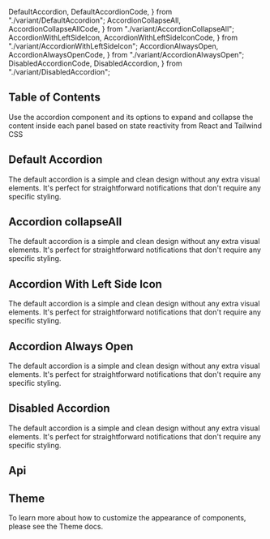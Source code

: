   DefaultAccordion,
  DefaultAccordionCode,
} from "./variant/DefaultAccordion";
  AccordionCollapseAll,
  AccordionCollapseAllCode,
} from "./variant/AccordionCollapseAll";
  AccordionWithLeftSideIcon,
  AccordionWithLeftSideIconCode,
} from "./variant/AccordionWithLeftSideIcon";
  AccordionAlwaysOpen,
  AccordionAlwaysOpenCode,
} from "./variant/AccordionAlwaysOpen";
  DisabledAccordionCode,
  DisabledAccordion,
} from "./variant/DisabledAccordion";

## Table of Contents

Use the accordion component and its options to expand and collapse the content inside each panel based on state reactivity from React and Tailwind CSS

## Default Accordion

The default accordion is a simple and clean design without any extra visual elements. It's perfect for straightforward notifications that don't require any specific styling.

<CodePreview code={DefaultAccordionCode}>
  <DefaultAccordion />
</CodePreview>

## Accordion collapseAll

The default accordion is a simple and clean design without any extra visual elements. It's perfect for straightforward notifications that don't require any specific styling.

<CodePreview code={AccordionCollapseAllCode}>
  <AccordionCollapseAll />
</CodePreview>

## Accordion With Left Side Icon

The default accordion is a simple and clean design without any extra visual elements. It's perfect for straightforward notifications that don't require any specific styling.

<CodePreview code={AccordionWithLeftSideIconCode}>
  <AccordionWithLeftSideIcon />
</CodePreview>

## Accordion Always Open

The default accordion is a simple and clean design without any extra visual elements. It's perfect for straightforward notifications that don't require any specific styling.

<CodePreview code={AccordionAlwaysOpenCode}>
  <AccordionAlwaysOpen />
</CodePreview>

## Disabled Accordion

The default accordion is a simple and clean design without any extra visual elements. It's perfect for straightforward notifications that don't require any specific styling.

<CodePreview code={DisabledAccordionCode}>
  <DisabledAccordion />
</CodePreview>

## Api

<ComponentApi data={accordionApiData} />

## Theme

To learn more about how to customize the appearance of components, please see the Theme docs.

<CssThemePreview code={useTheme().theme.accordion} />
